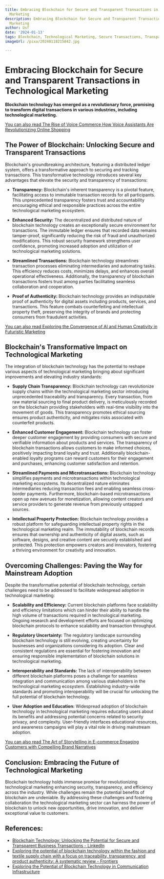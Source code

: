 ```yaml
---
title: Embracing Blockchain for Secure and Transparent Transactions in Technological
  Marketing
description: Embracing Blockchain for Secure and Transparent Transactions in Technological
  Marketing
author: Usf
date: '2024-01-13'
tags: Blockchain, Technological Marketing, Secure Transactions, Transparency
imageUrl: /pixa/20240118215842.jpg

---
```

# Embracing Blockchain for Secure and Transparent Transactions in Technological Marketing

**Blockchain technology has emerged as a revolutionary force, promising to transform digital transactions in various industries, including technological marketing.**

[You  can  also read The Rise of Voice Commerce How  Voice Assistants Are Revolutionizing Online Shopping](The%20Rise%20of%20Voice%20Commerce%20How%20Voice%20Assistants%20Are%20Revolutionizing%20Online%20Shopping)


## The Power of  Blockchain: Unlocking Secure and Transparent  Transactions

Blockchain's groundbreaking architecture, featuring  a distributed ledger system,  offers a transformative approach to securing and tracking transactions. This transformative  technology introduces  several key advantages that elevate the security and transparency of transactions:

* **Transparency:** Blockchain's inherent transparency is a pivotal feature, facilitating access to immutable  transaction records for all participants. This unprecedented transparency fosters  trust and accountability encouraging ethical and responsible practices across the entire technological  marketing ecosystem.

* **Enhanced Security:**  The decentralized and distributed nature of blockchain technology creates  an exceptionally secure environment for transactions. The immutable ledger ensures that recorded data remains tamper-proof, significantly reducing the  risk of fraud and unauthorized modifications. This robust security framework strengthens user confidence, promoting increased adoption and  utilization of  technological marketing solutions.

* **Streamlined Transactions:** Blockchain technology streamlines transaction processes eliminating intermediaries and automating tasks. This efficiency reduces costs, minimizes delays, and enhances overall operational effectiveness. Additionally, the transparency of blockchain transactions fosters trust among parties facilitating  seamless collaboration and cooperation.

*  **Proof of Authenticity:** Blockchain technology provides an indisputable proof of authenticity for digital assets including products, services, and transactions. This feature combats  counterfeiting and intellectual property  theft, preserving the integrity of brands  and protecting consumers from fraudulent activities.

[You can also read Exploring the Convergence of AI and Human Creativity  in Futuristic Marketing](Exploring%20the%20Convergence%20of%20AI%20and%20Human%20Creativity%20in%20Futuristic%20Marketing)


## Blockchain's Transformative Impact on Technological Marketing

The integration of blockchain technology has the  potential to reshape various aspects of technological  marketing bringing  about significant  improvements and elevating industry standards:

* **Supply Chain Transparency:** Blockchain technology  can revolutionize supply chains within the technological marketing sector introducing unprecedented traceability and transparency. Every transaction, from  raw material sourcing to final  product delivery, is meticulously recorded on the blockchain providing stakeholders with real-time visibility  into the movement of goods. This transparency promotes ethical sourcing ensures product authenticity, and mitigates risks  associated with counterfeit products.

* **Enhanced Customer Engagement:**  Blockchain technology can foster deeper customer engagement by providing  consumers with secure and verifiable information about products and services. The transparency of blockchain transactions allows customers to make informed choices,  positively  impacting brand loyalty and trust. Additionally blockchain-enabled loyalty programs can reward customers for their engagement and purchases, enhancing customer satisfaction and retention.

* **Streamlined Payments and Microtransactions:**  Blockchain technology simplifies payments and microtransactions within technological marketing ecosystems. Its decentralized nature eliminates intermediaries reducing transaction fees  and enabling seamless cross-border payments. Furthermore, blockchain-based microtransactions open  up new avenues for monetization, allowing content creators  and service providers to generate revenue from previously untapped  sources.

* **Intellectual Property Protection:**   Blockchain technology provides a robust platform for safeguarding intellectual property rights in the technological marketing realm.  The immutability of blockchain records ensures  that ownership and authenticity of digital  assets, such as software, designs, and creative content  are  securely established and  protected.  This protection empowers creators and innovators, fostering a thriving environment for creativity and innovation.

## Overcoming Challenges: Paving the Way for Mainstream Adoption

Despite the transformative potential of blockchain  technology, certain  challenges need to be addressed  to facilitate widespread adoption in technological  marketing:

* **Scalability and  Efficiency:**  Current blockchain platforms face scalability and efficiency  limitations which  can hinder their ability to handle the high volume of transactions required in technological marketing. Ongoing research  and development efforts are focused on optimizing blockchain protocols to enhance scalability and transaction throughput.

* **Regulatory Uncertainty:** The regulatory landscape surrounding blockchain technology is still evolving, creating uncertainty for businesses and organizations  considering its  adoption. Clear and consistent regulations are essential for fostering innovation and ensuring responsible implementation of blockchain solutions in technological marketing.

* **Interoperability and Standards:** The lack of  interoperability between different blockchain platforms poses a challenge for  seamless integration and  communication among various stakeholders in the technological marketing ecosystem. Establishing industry-wide  standards  and  promoting interoperability  will  be crucial for unlocking the full potential of blockchain technology.

* **User Adoption  and Education:** Widespread adoption of blockchain technology in technological marketing requires educating users about its benefits and  addressing potential concerns related to security  privacy, and complexity. User-friendly interfaces educational resources, and awareness campaigns will play a vital role in driving  mainstream adoption.

[You can also read The Art of Storytelling in E-commerce Engaging Customers with Compelling  Brand  Narratives](The%20Art%20of%20Storytelling%20in%20E-commerce%20Engaging%20Customers%20with%20Compelling%20Brand%20Narratives)


## Conclusion:  Embracing the Future of Technological Marketing

Blockchain  technology holds immense promise for revolutionizing technological marketing enhancing security, transparency, and efficiency across the industry. While challenges remain the potential benefits of blockchain are undeniable.  By addressing  these challenges and fostering collaboration the technological  marketing sector can harness the power of blockchain to unlock  new opportunities, drive innovation, and deliver exceptional value to  customers.

## References:
- [Blockchain Technology: Unlocking the Potential for Secure and Transparent Business Transactions - LinkedIn](https://www.linkedin.com/pulse/blockchain-technology-unlocking-potential-secure-transparent)
- [Exploring the potential of blockchain technology within the fashion and textile supply chain with a focus on traceability, transparency, and product authenticity: A systematic review - Frontiers](https://www.frontiersin.org/articles/10.3389/fbloc.2023.1044723)
- [Exploring the Potential of Blockchain Technology in Communication Infrastructure](https://utilitiesone.com/exploring-the-potential-of-blockchain-technology-in-communication-infrastructure)
